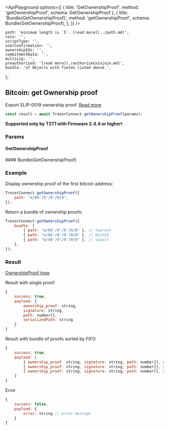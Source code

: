 


<ApiPlayground
    options={[
        { title: 'GetOwnershipProof', method: 'getOwnershipProof', schema: GetOwnershipProof },
        {
            title: 'Bundle(GetOwnershipProof)',
            method: 'getOwnershipProof',
            schema: Bundle(GetOwnershipProof),
        },
    ]}
/>

    path: 'minimum length is `5`. [read more](../path.md)',
    coin: '',
    scriptType: '',
    userConfirmation: '',
    ownershipIds: '',
    commitmentData: '',
    multisig: '',
    preauthorized: '[read more](./authorizeCoinjoin.md)',
    bundle: 'of Objects with fields listed above.',
};

## Bitcoin: get Ownership proof

Export SLIP-0019 ownership proof. [Read more](https://github.com/satoshilabs/slips/blob/master/slip-0019.md#proof-usage)

```javascript
const result = await TrezorConnect.getOwnershipProof(params);
```

<Callout type="info">**Supported only by T2T1 with Firmware 2.4.4 or higher!**</Callout>

### Params

#### GetOwnershipProof

<ParamsTable schema={GetOwnershipProof} descriptions={paramDescriptions} />
#### Bundle(GetOwnershipProof)

<Param name="bundle" type="`Array` of Objects with above schema" />

### Example

Display ownership proof of the first bitcoin address:

```javascript
TrezorConnect.getOwnershipProof({
    path: "m/86'/0'/0'/0/0",
});
```

Return a bundle of ownership proofs:

```javascript
TrezorConnect.getOwnershipProof({
    bundle: [
        { path: "m/86'/0'/0'/0/0" }, // taproot
        { path: "m/84'/0'/0'/0/0" }, // bech32
        { path: "m/49'/0'/0'/0/0" }, // segwit
    ],
});
```

### Result

[OwnershipProof type](https://github.com/trezor/trezor-suite/blob/develop/packages/connect/src/types/api/getOwnershipProof.ts)

Result with single proof:

```javascript
{
    success: true,
    payload: {
        ownership_proof: string,
        signature: string,
        path: number[],
        serializedPath: string
    }
}
```

Result with bundle of proofs sorted by FIFO

```javascript
{
    success: true,
    payload: [
        { ownership_proof: string, signature: string, path: number[], serializedPath: string }, // taproot
        { ownership_proof: string, signature: string, path: number[], serializedPath: string }, // bech32
        { ownership_proof: string, signature: string, path: number[], serializedPath: string }  // segwit
    ]
}
```

Error

```javascript
{
    success: false,
    payload: {
        error: string // error message
    }
}
```
